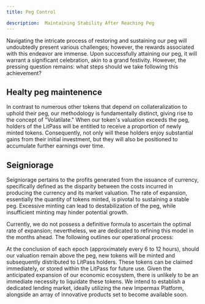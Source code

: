 ```yaml
---
title: Peg Control

description:  Maintaining Stability After Reaching Peg
---
```


Navigating the intricate process of restoring and sustaining our peg will undoubtedly present various challenges; however, the rewards associated with this endeavor are immense. Upon successfully attaining our peg, it will warrant a significant celebration, akin to a grand festivity. However, the pressing question remains: what steps should we take following this achievement?
## Healty peg maintenence
In contrast to numerous other tokens that depend on collateralization to uphold their peg, our methodology is fundamentally distinct, giving rise to the concept of "Volatilate." When our token's valuation exceeds the peg, holders of the LitPass will be entitled to receive a proportion of newly minted tokens. Consequently, not only will these holders enjoy substantial gains from their initial investment, but they will also be positioned to accumulate further earnings over time.

## Seigniorage
Seigniorage pertains to the profits generated from the issuance of currency, specifically defined as the disparity between the costs incurred in producing the currency and its market valuation. The rate of expansion, essentially the quantity of tokens minted, is pivotal to sustaining a stable peg. Excessive minting can lead to destabilization of the peg, while insufficient minting may hinder potential growth.


Currently, we do not possess a definitive formula to ascertain the optimal rate of expansion; nevertheless, we are dedicated to refining this model in the months ahead. The following outlines our operational process:

At the conclusion of each epoch (approximately every 6 to 12 hours), should our valuation remain above the peg, new tokens will be minted and subsequently distributed to LitPass holders. These tokens can be claimed immediately, or stored within the LitPass for future use. Given the anticipated expansion of our economic ecosystem, there is unlikely to be an immediate necessity to liquidate these tokens. We intend to establish a dedicated lending market, ideally utilizing the new Impermax Platform, alongside an array of innovative products set to become available soon.




